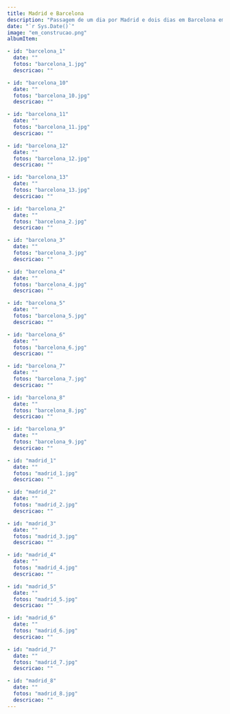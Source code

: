 ```yaml
---
title: Madrid e Barcelona
description: "Passagem de um dia por Madrid e dois dias em Barcelona em 2019."
date: "`r Sys.Date()`"
image: "em_construcao.png"
albumItem:

- id: "barcelona_1"
  date: ""
  fotos: "barcelona_1.jpg"
  descricao: "" 

- id: "barcelona_10"
  date: ""
  fotos: "barcelona_10.jpg"
  descricao: "" 

- id: "barcelona_11"
  date: ""
  fotos: "barcelona_11.jpg"
  descricao: "" 

- id: "barcelona_12"
  date: ""
  fotos: "barcelona_12.jpg"
  descricao: "" 

- id: "barcelona_13"
  date: ""
  fotos: "barcelona_13.jpg"
  descricao: "" 

- id: "barcelona_2"
  date: ""
  fotos: "barcelona_2.jpg"
  descricao: "" 

- id: "barcelona_3"
  date: ""
  fotos: "barcelona_3.jpg"
  descricao: "" 

- id: "barcelona_4"
  date: ""
  fotos: "barcelona_4.jpg"
  descricao: "" 

- id: "barcelona_5"
  date: ""
  fotos: "barcelona_5.jpg"
  descricao: "" 

- id: "barcelona_6"
  date: ""
  fotos: "barcelona_6.jpg"
  descricao: "" 

- id: "barcelona_7"
  date: ""
  fotos: "barcelona_7.jpg"
  descricao: "" 

- id: "barcelona_8"
  date: ""
  fotos: "barcelona_8.jpg"
  descricao: "" 

- id: "barcelona_9"
  date: ""
  fotos: "barcelona_9.jpg"
  descricao: "" 

- id: "madrid_1"
  date: ""
  fotos: "madrid_1.jpg"
  descricao: "" 

- id: "madrid_2"
  date: ""
  fotos: "madrid_2.jpg"
  descricao: "" 

- id: "madrid_3"
  date: ""
  fotos: "madrid_3.jpg"
  descricao: "" 

- id: "madrid_4"
  date: ""
  fotos: "madrid_4.jpg"
  descricao: "" 

- id: "madrid_5"
  date: ""
  fotos: "madrid_5.jpg"
  descricao: "" 

- id: "madrid_6"
  date: ""
  fotos: "madrid_6.jpg"
  descricao: "" 

- id: "madrid_7"
  date: ""
  fotos: "madrid_7.jpg"
  descricao: "" 

- id: "madrid_8"
  date: ""
  fotos: "madrid_8.jpg"
  descricao: "" 
---
```

